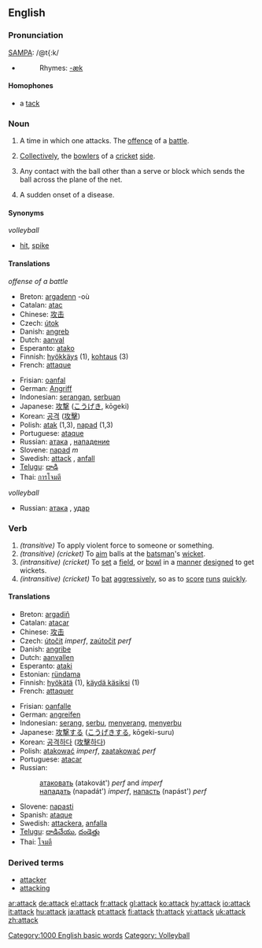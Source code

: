 ==English==

===Pronunciation===
{{US}} [[W:SAMPA|SAMPA]]: /@t{:k/
*{{audio|en-us-attack.ogg|Audio (US)}}
*:Rhymes: [[Rhymes:English:-æk|-æk]]
====Homophones====
*a [[tack]]

===Noun===
{{en-noun-reg}}

# A time in which one attacks.  The [[offence]] of a [[battle]].
# {{cricket}} [[Collectively]], the [[bowler]]s of a [[cricket]] [[side]].
# {{volleyball}} Any contact with the ball other than a serve or block which sends the ball across the plane of the net.
# {{medicine}} A sudden onset of a disease.

====Synonyms====
''volleyball''
* [[hit]], [[spike]]

====Translations====
''offense of a battle''

{{top}}
*Breton: [[argadenn]] {{f}} -où
*Catalan: [[atac]] {{m}}
*Chinese: [[攻击]]
*Czech: [[útok]] {{m}}
*Danish: [[angreb]]
*Dutch: [[aanval]] {{m}}
*Esperanto: [[atako]]
*Finnish: [[hyökkäys]] (1), [[kohtaus]] (3)
*French: [[attaque]] {{f}}
{{mid}}
*Frisian: [[oanfal]]
*German: [[Angriff]] {{m}}
*Indonesian: [[serang|serangan]], [[serbu|serbuan]]
*Japanese: [[攻撃]] ([[こうげき]], kōgeki)
*Korean: [[공격]] ([[攻擊]])
*Polish: [[atak]] {{m}} (1,3), [[napad]] {{m}} (1,3)
*Portuguese: [[ataque]]
*Russian: [[атака]] {{f}}, [[нападение]] {{n}}
*Slovene: [[napad]] ''m''
*Swedish: [[attack]] {{c}}, [[anfall]] {{n}}
*[[Telugu]]: [[దాడి]]
*Thai: [[การโจมตี]]
{{bottom}}

''volleyball''
{{top}}
{{mid}}
* Russian: [[атака]] {{f}}, [[удар]] {{m}}
{{bottom}}

===Verb===
{{en-verb}}

# ''(transitive)'' To apply violent force to someone or something.
# ''(transitive) (cricket)'' To [[aim]] balls at the [[batsman]]'s [[wicket]].
# ''(intransitive) (cricket)'' To [[set]] a [[field]], or [[bowl]] in a [[manner]] [[design]]ed to get wickets.
# ''(intransitive) (cricket)'' To [[bat]] [[aggressive]]ly, so as to [[score]] [[run]]s [[quick]]ly.

====Translations====
{{top}}
*Breton: [[argadiñ]]
*Catalan: [[atacar]]
*Chinese: [[攻击]]
*Czech: [[útočit]] ''imperf'', [[zaútočit]] ''perf''
*Danish: [[angribe]]
*Dutch: [[aanvallen]]
*Esperanto: [[ataki]]
*Estonian: [[ründama]]
*Finnish: [[hyökätä]] (1), [[käydä käsiksi]] (1)
*French: [[attaquer]]
{{mid}}
*Frisian: [[oanfalle]]
*German: [[angreifen]]
*Indonesian: [[serang]], [[serbu]], [[serang|menyerang]], [[serbu|menyerbu]]
*Japanese: [[攻撃]]する ([[こうげき]]する, kōgeki-suru)
*Korean: [[공격하다]] ([[攻擊하다]])
*Polish: [[atakować]] ''imperf'', [[zaatakować]] ''perf''
*Portuguese: [[atacar]]
*Russian:
*:[[атаковать]] (atakovát') ''perf'' and ''imperf''
*:[[нападать]] (napadát') ''imperf'', [[напасть]] (napást') ''perf''
*Slovene: [[napasti]]
*Spanish: [[ataque]]
*Swedish: [[attackera]], [[anfalla]]
*[[Telugu]]: [[దాడిచేయు]], [[దండెత్తు]]
*Thai: [[โจมตี]]
{{bottom}}

===Derived terms===
*[[attacker]]
*[[attacking]]

[[Category:1000 English basic words]]
[[Category: Volleyball]]

[[ar:attack]]
[[de:attack]]
[[el:attack]]
[[fr:attack]]
[[gl:attack]]
[[ko:attack]]
[[hy:attack]]
[[io:attack]]
[[it:attack]]
[[hu:attack]]
[[ja:attack]]
[[pt:attack]]
[[fi:attack]]
[[th:attack]]
[[vi:attack]]
[[uk:attack]]
[[zh:attack]]
